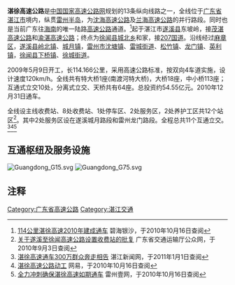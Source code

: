 {{中国高速公路信息框
| 级别 = 国家
| 编号 = 
| 名称 = 沈阳－海口高速公路（东坡岭－徐城）<br>兰州－海口高速公路（东坡岭－徐城）
| 自定头部 = [[File:China_Expwy_G15_sign_with_name.svg|110px]] [[File:China_Expwy_G75_sign_with_name.svg|110px]]
| 地圖 = 
| 路線簡稱 = 湛徐
| 最近通車日期 = 2010年12月31日
| 规划总里程 = 114.17
| 起點 = [[遂溪县|遂溪县]]东坡岭互通
| 終點 = [[徐闻县|徐闻县]]海安镇
| 出口處數 = 10
| 服务区数 = 2（遂溪、雷州）
}}

'''湛徐高速公路'''是[[中国国家高速公路网|中国国家高速公路网]]规划的13条纵向线路之一，全线位于[[广东省|广东省]][[湛江市|湛江市]]境内，纵贯[[雷州半岛|雷州半岛]]，为[[沈海高速公路|沈海高速公路]]及[[兰海高速公路|兰海高速公路]]的并行路段。同时也是当前广东往[[海南|海南]]的唯一陆路[[高速公路|高速公路]]通道。<ref>[http://zjphoto.yinsha.com/file/200902/2009022722475278.htm 114公里湛徐高速2010年建成通车] {{Wayback|url=http://zjphoto.yinsha.com/file/200902/2009022722475278.htm |date=20090517113644 }} 碧海银沙，于2010年10月16日查阅</ref>起于湛江市[[遂溪县|遂溪县]]东坡岭，接[[茂湛高速公路|茂湛高速公路]]和[[渝湛高速公路|渝湛高速公路]]；终点为[[徐闻县|徐闻县]][[城北乡|城北乡]]和家，接[[207国道|207国道]]。沿线经过[[麻章区|麻章区]]，[[遂溪县|遂溪县]][[岭北镇|岭北镇]]、[[城月镇|城月镇]]，[[雷州市|雷州市]][[沈塘镇|沈塘镇]]、[[雷城街道|雷城街道]]、[[松竹镇|松竹镇]]、[[龙门镇_(雷州市)|龙门镇]]、[[英利镇|英利镇]]，[[徐闻县|徐闻县]][[下桥镇|下桥镇]]、[[徐城街道|徐城街道]]。

2009年5月9日开工，长114.166公里，采用高速公路标准，按双向4车道实施，设计速度120km/h。全线共有特大桥1座(南渡河特大桥)，大桥18座，中小桥113座；互通式立交10处，分离式立交、天桥共有64座。总投资约54.55亿元。2010年12月31日通车。

全线设主线收费站、8处收费站、1处停车区、2处服务区，2处养护工区共12个站区<ref>[http://www.gdcd.gov.cn/xzxkgg/20100902094107222_1.shtml 关于遂溪至徐闻高速公路设置收费站的批复] 广东省交通运输厅公众网，于2010年9月3日查阅</ref>。其中2处服务区设在遂溪城月路段和雷州龙门路段。全程总共11个互通立交。<ref>[http://www.gdzjdaily.com.cn/news/2010-12/31/content_1319485.htm  湛徐高速通车300万群众奔走相告] {{Wayback|url=http://www.gdzjdaily.com.cn/news/2010-12/31/content_1319485.htm |date=20110117165742 }} 湛江新闻网，于2011年1月1日查阅</ref><ref>[http://news.163.com/09/0509/13/58SH12VN000120GR.html 湛徐高速公路动工]{{Dead link|date=2020年1月 |bot=InternetArchiveBot |fix-attempted=yes }} 网易，于2010年10月16日查阅</ref><ref>[http://www.lzeweb.com/news/2/1856.html 全力冲刺确保湛徐高速如期通车] {{Wayback|url=http://www.lzeweb.com/news/2/1856.html |date=20101217225213 }} 雷州壹网，于2010年10月16日查阅</ref>

== 互通枢纽及服务设施 ==
[[File:Guangdong_G15.svg|thumb]]
[[File:Guangdong_G75.svg|thumb]]
{{Start expwy exit box|place=1}}
{{Expwy exit group|{{China Expwy Name|G75|并行路段|L1=G15}}|place=1}}
{{Expwy exit item|state=c|place=[[湛江市|湛江市]]<br />[[遂溪县|遂溪县]]|place rows=1|type=H|name=东坡岭|dist start=|index=3467|highway connection={{China Expwy Name|G15|[[茂湛高速公路|茂湛高速公路]]|}}<br>{{China Expwy Name|S75|[[渝湛高速公路|渝湛高速公路]]|P=Guangdong|L1=G75}}}}
{{Expwy exit item|state=c|place=[[湛江市|湛江市]]<br />[[麻章区|麻章区]]|place rows=2|type=P|name=麻章停车区|dist start=}}
{{Expwy exit item|state=c|type=E|name=麻章|dist start=|index=3474|road connection={{中国省道名|374|P=广东|374省道}}}}
{{Expwy exit item|state=c|place=[[湛江市|湛江市]]<br />[[遂溪县|遂溪县]]|place rows=2|type=E|name=城月|index=3493|dist start=|road connection={{中国县道名|684}}}}
{{Expwy exit item|state=c|type=S|name=遂溪服务区}}
{{Expwy exit item|state=c|place=[[湛江市|湛江市]]<br />[[雷州市|雷州市]]|place rows=9|type=H|name=|highway connection=[[东雷高速公路|东雷高速公路]]}}
{{Expwy exit item|state=c|type=E|name=雷州|dist start=|index=3510|road connection={{中国国道名|207}}}}
{{Expwy exit item|state=c|type=P|name=白沙停车区}}
{{Expwy exit item|state=c|type=E|name=雷城|dist start=|index=3521|road connection={{中国省道名|373|373省道}}}}
{{Expwy exit item|state=c|type=E|name=松竹|dist start=|index=3529|road connection={{中国县道名|692}}}}
{{Expwy exit item|state=c|type=S|name=雷州服务区}}
{{Expwy exit item|state=c|type=E|name=龙门|dist start=|index=3544|road connection={{中国县道名|699}}}}
{{Expwy exit item|state=c|type=E|name=英利|dist start=|index=3561|road connection={{中国县道名|690}}}}
{{Expwy exit item|state=u|type=S|name=服务区}}
{{Expwy exit item|state=c|place=[[湛江市|湛江市]]<br />[[徐闻县|徐闻县]]|place rows=3|type=E|name=下桥|dist start=|index=3574|road connection=331乡道}}
{{Expwy exit item|state=C|type=H|name=|highway connection=[[湛徐高速徐闻港支线|徐闻港支线]]}}
{{Expwy exit item|state=|type=MT|name=徐城|dist start=|index=3582|road connection={{中国国道名|207}}|comment=}}
{{End expwy exit box|place=1}}

== 注释 ==
{{reflist}}

{{广东省高速公路}}


[[Category:广东省高速公路|Category:广东省高速公路]]
[[Category:湛江交通|Category:湛江交通]]